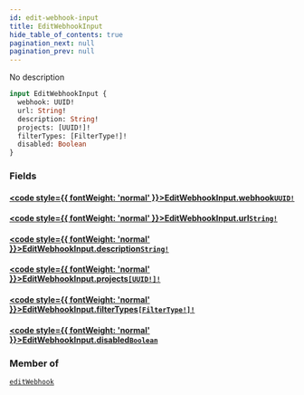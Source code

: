 ```yaml
---
id: edit-webhook-input
title: EditWebhookInput
hide_table_of_contents: true
pagination_next: null
pagination_prev: null
---
```








No description

```graphql
input EditWebhookInput {
  webhook: UUID!
  url: String!
  description: String!
  projects: [UUID!]!
  filterTypes: [FilterType!]!
  disabled: Boolean
}
```


### Fields

#### [<code style={{ fontWeight: 'normal' }}>EditWebhookInput.<b>webhook</b></code>](#)<Bullet />[`UUID!`](/api/scalars/uuid) <Badge class="secondary" text="non-null"/> <Badge class="secondary" text="scalar"/>
> 
> 

#### [<code style={{ fontWeight: 'normal' }}>EditWebhookInput.<b>url</b></code>](#)<Bullet />[`String!`](/api/scalars/string) <Badge class="secondary" text="non-null"/> <Badge class="secondary" text="scalar"/>
> 
> 

#### [<code style={{ fontWeight: 'normal' }}>EditWebhookInput.<b>description</b></code>](#)<Bullet />[`String!`](/api/scalars/string) <Badge class="secondary" text="non-null"/> <Badge class="secondary" text="scalar"/>
> 
> 

#### [<code style={{ fontWeight: 'normal' }}>EditWebhookInput.<b>projects</b></code>](#)<Bullet />[`[UUID!]!`](/api/scalars/uuid) <Badge class="secondary" text="non-null"/> <Badge class="secondary" text="scalar"/>
> 
> 

#### [<code style={{ fontWeight: 'normal' }}>EditWebhookInput.<b>filterTypes</b></code>](#)<Bullet />[`[FilterType!]!`](/api/enums/filter-type) <Badge class="secondary" text="non-null"/> <Badge class="secondary" text="enum"/>
> 
> 

#### [<code style={{ fontWeight: 'normal' }}>EditWebhookInput.<b>disabled</b></code>](#)<Bullet />[`Boolean`](/api/scalars/boolean) <Badge class="secondary" text="scalar"/>
> 
> 



### Member of

[`editWebhook`](/api/mutations/edit-webhook)  <Badge class="secondary" text="mutation"/>



